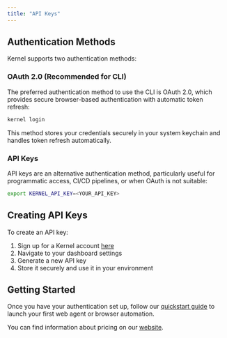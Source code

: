 ```yaml
---
title: "API Keys"
---
```


## Authentication Methods

Kernel supports two authentication methods:

### OAuth 2.0 (Recommended for CLI)

The preferred authentication method to use the CLI is OAuth 2.0, which provides secure browser-based authentication with automatic token refresh:

```bash
kernel login
```

This method stores your credentials securely in your system keychain and handles token refresh automatically.

### API Keys

API keys are an alternative authentication method, particularly useful for programmatic access, CI/CD pipelines, or when OAuth is not suitable:

```bash
export KERNEL_API_KEY=<YOUR_API_KEY>
```

## Creating API Keys

To create an API key:

1. Sign up for a Kernel account [here](https://dashboard.onkernel.com/sign-up)
2. Navigate to your dashboard settings
3. Generate a new API key
4. Store it securely and use it in your environment

## Getting Started

Once you have your authentication set up, follow our [quickstart guide](/quickstart) to launch your first web agent or browser automation.

You can find information about pricing on our [website](https://www.onkernel.com/#pricing).